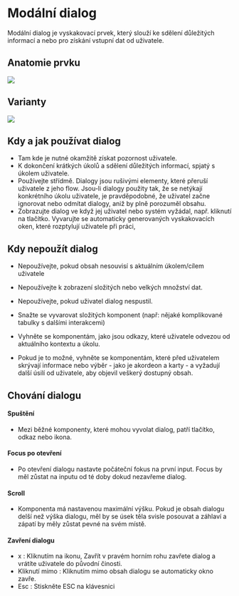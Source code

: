 

<Meta title="2. Guideline/Modální dialog" /> 


# Modální dialog

Modální dialog je vyskakovací prvek, který slouží ke sdělení důležitých informací a nebo pro získání vstupní dat od uživatele. 

## Anatomie prvku
<img src="https://via.placeholder.com/468x400?text=Ukázka modálu popis částí " />


## Varianty 
<img src="https://via.placeholder.com/468x400?text=Varianty modálů, desktop, mobil" />



## Kdy a jak používat dialog

- Tam kde je nutné okamžitě získat pozornost uživatele. 
-  K dokončení krátkých úkolů a sdělení důležitých informací, spjatý s úkolem uživatele. 
- Používejte střídmě. Dialogy jsou rušivými elementy, které přeruší uživatele z jeho flow. Jsou-li dialogy použity tak, že se netýkají konkrétního úkolu uživatele, je pravděpodobné, že uživatel začne ignorovat nebo odmítat dialogy, aniž by plně porozuměl obsahu.
- Zobrazujte dialog ve když jej uživatel nebo systém vyžádal, např. kliknutí na tlačítko. Vyvarujte se automaticky generovaných vyskakovacích oken, které rozptylují uživatele při práci,


## Kdy nepoužít dialog

-   Nepoužívejte, pokud obsah nesouvisí s aktuálním úkolem/cílem uživatele
-   Nepoužívejte k zobrazení složitých nebo velkých množství dat.
-   Nepoužívejte, pokud uživatel dialog nespustil.

-   Snažte se vyvarovat složitých komponent (např: nějaké komplikované tabulky s dalšími interakcemi)
-   Vyhněte se komponentám, jako jsou odkazy, které uživatele odvezou od aktuálního kontextu a úkolu.
-   Pokud je to možné, vyhněte se komponentám, které před uživatelem skrývají informace nebo výběr - jako je akordeon a karty - a vyžadují další úsilí od uživatele, aby objevil veškerý dostupný obsah.


## Chování dialogu

#### Spuštění 
- Mezi běžné komponenty, které mohou vyvolat dialog, patří tlačítko, odkaz nebo ikona.

#### Focus po otevření 
- Po otevření dialogu nastavte počáteční fokus na první input. Focus by měl zůstat na inputu od té doby dokud nezavřeme dialog.

#### Scroll 
- Komponenta má nastavenou maximální výšku. Pokud je obsah dialogu delší než výška dialogu, měl by se úsek těla svisle posouvat a záhlaví a zápatí by měly zůstat pevné na svém místě.  

#### Zavření dialogu

-   x : Kliknutím na ikonu, Zavřít v pravém horním rohu zavřete dialog a vrátíte uživatele do původní činosti.
-   Kliknutí mimo : Kliknutím mimo obsah dialogu se automaticky okno zavře.
-   Esc : Stiskněte ESC na klávesnici 